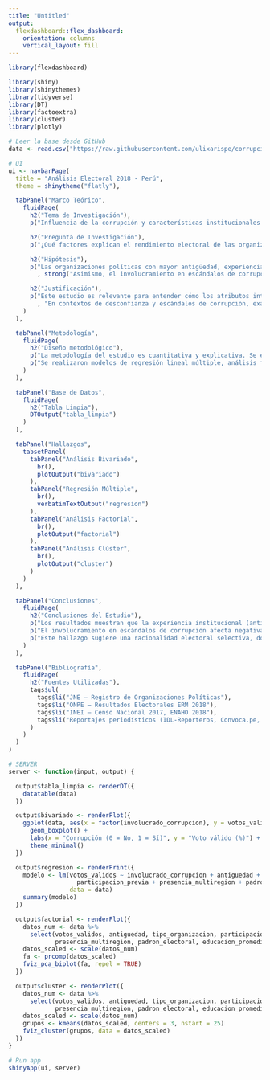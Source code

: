 ```yaml
---
title: "Untitled"
output: 
  flexdashboard::flex_dashboard:
    orientation: columns
    vertical_layout: fill
---
```


```r
library(flexdashboard)
```

```r
library(shiny)
library(shinythemes)
library(tidyverse)
library(DT)
library(factoextra)
library(cluster)
library(plotly)

# Leer la base desde GitHub
data <- read.csv("https://raw.githubusercontent.com/ulixarispe/corrupcion_votos_peru_2018/main/base_consolidada.csv")

# UI
ui <- navbarPage(
  title = "Análisis Electoral 2018 - Perú",
  theme = shinytheme("flatly"),

  tabPanel("Marco Teórico",
    fluidPage(
      h2("Tema de Investigación"),
      p("Influencia de la corrupción y características institucionales en el rendimiento electoral de organizaciones políticas en las elecciones regionales del Perú, 2018."),

      h2("Pregunta de Investigación"),
      p("¿Qué factores explican el rendimiento electoral de las organizaciones políticas en las elecciones regionales de Perú en 2018? ¿Qué rol juega el involucramiento en casos de corrupción?"),

      h2("Hipótesis"),
      p("Las organizaciones políticas con mayor antigüedad, experiencia electoral previa, cobertura multirregional, y cuyos votantes residen en zonas con alto nivel educativo, tienen más probabilidad de obtener un mejor resultado electoral. "
        , strong("Asimismo, el involucramiento en escándalos de corrupción tiene un impacto negativo en su votación.")),

      h2("Justificación"),
      p("Este estudio es relevante para entender cómo los atributos internos de las organizaciones políticas, así como su entorno institucional y antecedentes, influyen en su rendimiento electoral. "
        , "En contextos de desconfianza y escándalos de corrupción, examinar estos factores permite comprender la racionalidad del votante y los incentivos que enfrentan los partidos.")
    )
  ),

  tabPanel("Metodología",
    fluidPage(
      h2("Diseño metodológico"),
      p("La metodología del estudio es cuantitativa y explicativa. Se elaboró una base de datos con 80 organizaciones políticas subnacionales y nacionales, considerando variables institucionales, sociales y de contexto."),
      p("Se realizaron modelos de regresión lineal múltiple, análisis factorial exploratorio para reducción dimensional, y clúster para clasificar a las organizaciones por similitud estructural.")
    )
  ),

  tabPanel("Base de Datos",
    fluidPage(
      h2("Tabla Limpia"),
      DTOutput("tabla_limpia")
    )
  ),

  tabPanel("Hallazgos",
    tabsetPanel(
      tabPanel("Análisis Bivariado", 
        br(),
        plotOutput("bivariado")
      ),
      tabPanel("Regresión Múltiple", 
        br(),
        verbatimTextOutput("regresion")
      ),
      tabPanel("Análisis Factorial", 
        br(),
        plotOutput("factorial")
      ),
      tabPanel("Análisis Clúster", 
        br(),
        plotOutput("cluster")
      )
    )
  ),

  tabPanel("Conclusiones",
    fluidPage(
      h2("Conclusiones del Estudio"),
      p("Los resultados muestran que la experiencia institucional (antigüedad y participación previa), la amplitud territorial (presencia multiregional) y el nivel educativo del electorado están positivamente asociados con el rendimiento electoral."),
      p("El involucramiento en escándalos de corrupción afecta negativamente en regiones urbanas y con alta educación, pero su efecto es marginal o inexistente en contextos rurales."),
      p("Este hallazgo sugiere una racionalidad electoral selectiva, donde el castigo a la corrupción depende del nivel educativo y el entorno informativo del votante.")
    )
  ),

  tabPanel("Bibliografía",
    fluidPage(
      h2("Fuentes Utilizadas"),
      tags$ul(
        tags$li("JNE – Registro de Organizaciones Políticas"),
        tags$li("ONPE – Resultados Electorales ERM 2018"),
        tags$li("INEI – Censo Nacional 2017, ENAHO 2018"),
        tags$li("Reportajes periodísticos (IDL-Reporteros, Convoca.pe, La República)")
      )
    )
  )
)

# SERVER
server <- function(input, output) {

  output$tabla_limpia <- renderDT({
    datatable(data)
  })

  output$bivariado <- renderPlot({
    ggplot(data, aes(x = factor(involucrado_corrupcion), y = votos_validos, fill = factor(involucrado_corrupcion))) +
      geom_boxplot() +
      labs(x = "Corrupción (0 = No, 1 = Sí)", y = "Voto válido (%)") +
      theme_minimal()
  })

  output$regresion <- renderPrint({
    modelo <- lm(votos_validos ~ involucrado_corrupcion + antiguedad + tipo_organizacion +
                   participacion_previa + presencia_multiregion + padron_electoral + educacion_promedio,
                 data = data)
    summary(modelo)
  })

  output$factorial <- renderPlot({
    datos_num <- data %>%
      select(votos_validos, antiguedad, tipo_organizacion, participacion_previa,
             presencia_multiregion, padron_electoral, educacion_promedio)
    datos_scaled <- scale(datos_num)
    fa <- prcomp(datos_scaled)
    fviz_pca_biplot(fa, repel = TRUE)
  })

  output$cluster <- renderPlot({
    datos_num <- data %>%
      select(votos_validos, antiguedad, tipo_organizacion, participacion_previa,
             presencia_multiregion, padron_electoral, educacion_promedio)
    datos_scaled <- scale(datos_num)
    grupos <- kmeans(datos_scaled, centers = 3, nstart = 25)
    fviz_cluster(grupos, data = datos_scaled)
  })
}

# Run app
shinyApp(ui, server)

```

